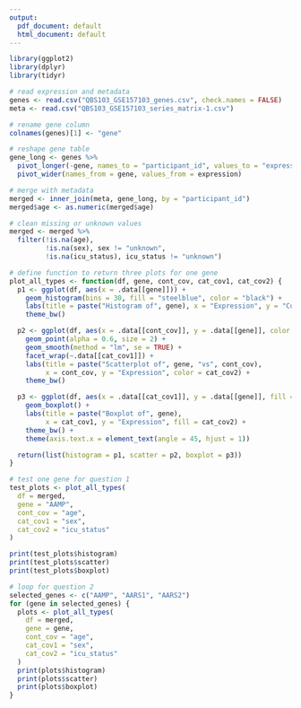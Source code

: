 ```yaml
---
output:
  pdf_document: default
  html_document: default
---
```

```R
library(ggplot2)
library(dplyr)
library(tidyr)

# read expression and metadata
genes <- read.csv("QBS103_GSE157103_genes.csv", check.names = FALSE)
meta <- read.csv("QBS103_GSE157103_series_matrix-1.csv")

# rename gene column
colnames(genes)[1] <- "gene"

# reshape gene table
gene_long <- genes %>%
  pivot_longer(-gene, names_to = "participant_id", values_to = "expression") %>%
  pivot_wider(names_from = gene, values_from = expression)

# merge with metadata
merged <- inner_join(meta, gene_long, by = "participant_id")
merged$age <- as.numeric(merged$age)

# clean missing or unknown values
merged <- merged %>%
  filter(!is.na(age),
         !is.na(sex), sex != "unknown",
         !is.na(icu_status), icu_status != "unknown")

# define function to return three plots for one gene
plot_all_types <- function(df, gene, cont_cov, cat_cov1, cat_cov2) {
  p1 <- ggplot(df, aes(x = .data[[gene]])) +
    geom_histogram(bins = 30, fill = "steelblue", color = "black") +
    labs(title = paste("Histogram of", gene), x = "Expression", y = "Count") +
    theme_bw()

  p2 <- ggplot(df, aes(x = .data[[cont_cov]], y = .data[[gene]], color = .data[[cat_cov2]])) +
    geom_point(alpha = 0.6, size = 2) +
    geom_smooth(method = "lm", se = TRUE) +
    facet_wrap(~.data[[cat_cov1]]) +
    labs(title = paste("Scatterplot of", gene, "vs", cont_cov),
         x = cont_cov, y = "Expression", color = cat_cov2) +
    theme_bw()

  p3 <- ggplot(df, aes(x = .data[[cat_cov1]], y = .data[[gene]], fill = .data[[cat_cov2]])) +
    geom_boxplot() +
    labs(title = paste("Boxplot of", gene),
         x = cat_cov1, y = "Expression", fill = cat_cov2) +
    theme_bw() +
    theme(axis.text.x = element_text(angle = 45, hjust = 1))

  return(list(histogram = p1, scatter = p2, boxplot = p3))
}

# test one gene for question 1
test_plots <- plot_all_types(
  df = merged,
  gene = "AAMP",
  cont_cov = "age",
  cat_cov1 = "sex",
  cat_cov2 = "icu_status"
)

print(test_plots$histogram)
print(test_plots$scatter)
print(test_plots$boxplot)

```

```R
# loop for question 2
selected_genes <- c("AAMP", "AARS1", "AARS2")
for (gene in selected_genes) {
  plots <- plot_all_types(
    df = merged,
    gene = gene,
    cont_cov = "age",
    cat_cov1 = "sex",
    cat_cov2 = "icu_status"
  )
  print(plots$histogram)
  print(plots$scatter)
  print(plots$boxplot)
}

```







